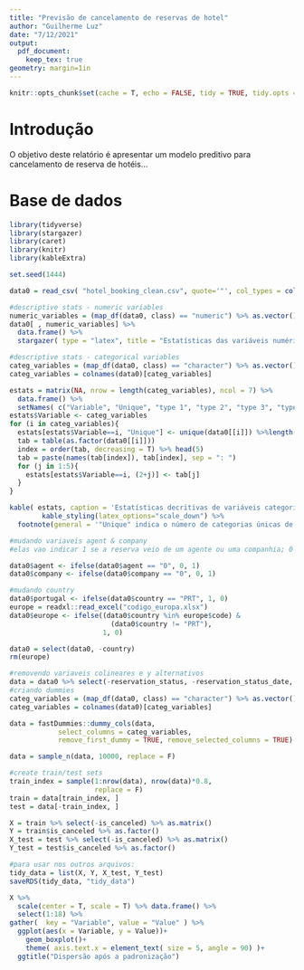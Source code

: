 ```yaml
---
title: "Previsão de cancelamento de reservas de hotel"
author: "Guilherme Luz"
date: "7/12/2021"
output: 
  pdf_document: 
    keep_tex: true
geometry: margin=1in
---
```


```r
knitr::opts_chunk$set(cache = T, echo = FALSE, tidy = TRUE, tidy.opts = list(width.cutoff = 60), warning = T)
```

# Introdução

O objetivo deste relatório é apresentar um modelo preditivo para cancelamento de reserva de hotéis...

# Base de dados

```r
library(tidyverse)
library(stargazer)
library(caret)
library(knitr)
library(kableExtra)
```

```r
set.seed(1444)
```

```r
data0 = read_csv( "hotel_booking_clean.csv", quote='"', col_types = cols(agent = "c", company = "c"))
```

```r
#descriptive stats - numeric variables
numeric_variables = (map_df(data0, class) == "numeric") %>% as.vector()
data0[ , numeric_variables] %>%
  data.frame() %>%
  stargazer( type = "latex", title = "Estatísticas das variáveis numéricas", label = "tab1", header = FALSE)
```

```r
#descriptive stats - categorical variables
categ_variables = (map_df(data0, class) == "character") %>% as.vector()
categ_variables = colnames(data0)[categ_variables]

estats = matrix(NA, nrow = length(categ_variables), ncol = 7) %>% 
  data.frame() %>%
  setNames( c("Variable", "Unique", "type 1", "type 2", "type 3", "type 4", "type 5") )
estats$Variable <- categ_variables
for (i in categ_variables){
  estats[estats$Variable==i, "Unique"] <- unique(data0[[i]]) %>%length()
  tab = table(as.factor(data0[[i]])) 
  index = order(tab, decreasing = T) %>% head(5)
  tab = paste(names(tab[index]), tab[index], sep = ": ")
  for (j in 1:5){
    estats[estats$Variable==i, (2+j)] <- tab[j]
  }
}

kable( estats, caption = 'Estatísticas decritivas de variáveis categoricas' , booktabs = T)%>% 
		kable_styling(latex_options="scale_down") %>%
  footnote(general = '"Unique" indica o número de categorias únicas de cada variável. "Type" apresenta um exemplo de um categoria espeícifca e seu número de observações, em ordem decrescente de frequencia na base de dados.', threeparttable = T)
```


<!-- Dummies -->

```r
#mudando variaveis agent & company 
#elas vao indicar 1 se a reserva veio de um agente ou uma companhia; 0 caso o contrário

data0$agent <- ifelse(data0$agent == "0", 0, 1)
data0$company <- ifelse(data0$company == "0", 0, 1)

#mudando country
data0$portugal <- ifelse(data0$country == "PRT", 1, 0)
europe = readxl::read_excel("codigo_europa.xlsx")
data0$europe <- ifelse((data0$country %in% europe$code) &
                         (data0$country != "PRT"), 
                       1, 0)

data0 = select(data0, -country)
rm(europe)
```

```r
#removendo variaveis colineares e y alternativos
data = data0 %>% select(-reservation_status, -reservation_status_date, -arrival_date, -arrival_date_week_number, -is_repeated_guest)
#criando dummies
categ_variables = (map_df(data0, class) == "character") %>% as.vector()
categ_variables = colnames(data0)[categ_variables]

data = fastDummies::dummy_cols(data, 
            select_columns = categ_variables, 
            remove_first_dummy = TRUE, remove_selected_columns = TRUE)
```

<!-- Separando train e test -->

\textcolor{red}{trabalhando com a base reduzida: 10.000 obs}
```r
data = sample_n(data, 10000, replace = F)
```

```r
#create train/test sets
train_index = sample(1:nrow(data), nrow(data)*0.8, 
                     replace = F)
train = data[train_index, ]
test = data[-train_index, ]
```

```r
X = train %>% select(-is_canceled) %>% as.matrix() 
Y = train$is_canceled %>% as.factor()
X_test = test %>% select(-is_canceled) %>% as.matrix()
Y_test = test$is_canceled %>% as.factor()

#para usar nos outros arquivos:
tidy_data = list(X, Y, X_test, Y_test)
saveRDS(tidy_data, "tidy_data")
```

```r
X %>%
  scale(center = T, scale = T) %>% data.frame() %>%
  select(1:18) %>%
gather(  key = "Variable", value = "Value" ) %>%
  ggplot(aes(x = Variable, y = Value))+
    geom_boxplot()+
    theme( axis.text.x = element_text( size = 5, angle = 90) )+
  ggtitle("Dispersão após a padronização")
```










